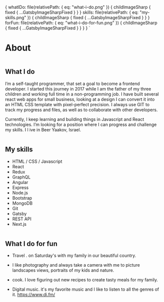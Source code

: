 

  {
    whatIDo: file(relativePath: { eq: "what-i-do.png" }) {
      childImageSharp {
        fixed {
          ...GatsbyImageSharpFixed
        }
      }
    }
    skills: file(relativePath: { eq: "my-skills.png" }) {
      childImageSharp {
        fixed {
          ...GatsbyImageSharpFixed
        }
      }
    }
    forFun: file(relativePath: { eq: "what-i-do-for-fun.png" }) {
      childImageSharp {
        fixed {
          ...GatsbyImageSharpFixed
        }
      }
    }
  }
`

# About

<AboutImage />
<Heading text="I'm Shlomi Cohen." />
<Subheading text="fed developer · technology addict · occasional designer · father and husband" />
<ImageWrapper>
  <Img fixed={props.data.whatIDo.childImageSharp.fixed} />
</ImageWrapper>

## What I do

I’m a self-taught programmer, that set a goal to become a frontend developer.
I started this journey in 2017 while I am the father of my three children and
working full time in a non-programming job. I have built several react web
apps for small business, looking at a design I can convert it into an HTML CSS
template with pixel-perfect precision. I always use GIT to track my progress
and files, as well as to collaborate with other developers.

Currently, I keep learning and building things in Javascript and React
technologies. I’m looking for a position where I can progress and challenge my
skills. I l ive in Beer Yaakov, Israel.

<ImageWrapper>
  <Img fixed={props.data.skills.childImageSharp.fixed} />
</ImageWrapper>

## My skills

<ul>
  <li>HTML / CSS / Javascript</li>
  <li>React</li>
  <li>Redux</li>
  <li>GraphQL</li>
  <li>Angular</li>
  <li>Express </li>
  <li>Node.js </li>
  <li>Bootstrap </li>
  <li>MongoDB </li>
  <li>Git </li>
  <li>Gatsby </li>
  <li>REST API </li>
  <li>Next.js </li>
</ul>
<ImageWrapper>
  <Img fixed={props.data.forFun.childImageSharp.fixed} />
</ImageWrapper>

## What I do for fun

- Travel . on Saturday's with my family in our beautiful country.

- I like photography and always take a camera with me to picture landscapes views, portraits of my kids and nature.

- cook. I love figuring out new recipes to create tasty meals for my family.

- Digital music. it's my favorite music and I like to listen to all the genres of it. https://www.di.fm/

